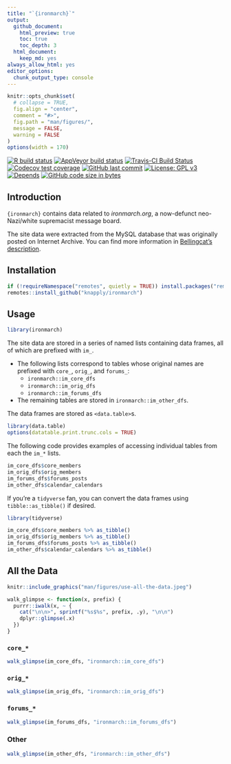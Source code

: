 ```yaml
---
title: "`{ironmarch}`"
output:
  github_document:
    html_preview: true
    toc: true
    toc_depth: 3
  html_document:
    keep_md: yes
always_allow_html: yes
editor_options: 
  chunk_output_type: console
---
```


<!-- README.Rmd generates README.md. -->

```r
knitr::opts_chunk$set(
  # collapse = TRUE,
  fig.align = "center",
  comment = "#>",
  fig.path = "man/figures/",
  message = FALSE,
  warning = FALSE
)
options(width = 170)
```


<!-- # `{ironmarch}` -->


<!-- badges: start -->
[![R build status](https://github.com/knapply/ironmarch/workflows/R-CMD-check/badge.svg)](https://github.com/knapply/ironmarch/actions?workflow=R-CMD-check)
[![AppVeyor build status](https://ci.appveyor.com/api/projects/status/github/knapply/ironmarch?branch=master&svg=true)](https://ci.appveyor.com/project/knapply/ironmarch)
[![Travis-CI Build Status](https://travis-ci.org/knapply/ironmarch.svg?branch=master)](https://travis-ci.org/knapply/ironmarch)
[![Codecov test coverage](https://codecov.io/gh/knapply/ironmarch/branch/master/graph/badge.svg)](https://codecov.io/gh/knapply/ironmarch?branch=master)
[![GitHub last commit](https://img.shields.io/github/last-commit/knapply/ironmarch.svg)](https://github.com/knapply/ironmarch/commits/master)
[![License: GPL v3](https://img.shields.io/badge/License-GPLv3-blue.svg)](https://www.gnu.org/licenses/gpl-3.0)
[![Depends](https://img.shields.io/badge/Depends-GNU_R>=3.5-blue.svg)](https://www.r-project.org/)
[![GitHub code size in bytes](https://img.shields.io/github/languages/code-size/knapply/ironmarch.svg)](https://github.com/knapply/ironmarch)
<!-- badges: end -->


## Introduction

`{ironmarch}` contains data related to _ironmarch.org_, a now-defunct neo-Nazi/white supremacist message board.

The site data were extracted from the MySQL database that was originally posted on Internet Archive. You can find more information in [Bellingcat's description](https://www.bellingcat.com/resources/how-tos/2019/11/06/massive-white-supremacist-message-board-leak-how-to-access-and-interpret-the-data/).

## Installation

```r
if (!requireNamespace("remotes", quietly = TRUE)) install.packages("remotes")
remotes::install_github("knapply/ironmarch")
```

## Usage

```r
library(ironmarch)
```


The site data are stored in a series of named lists containing data frames, all of which are prefixed with `im_`.

* The following lists correspond to tables whose original names are prefixed with `core_`, `orig_`, and `forums_`:
    + `ironmarch::im_core_dfs`
    * `ironmarch::im_orig_dfs`
    * `ironmarch::im_forums_dfs`
* The remaining tables are stored in `ironmarch::im_other_dfs`.

The data frames are stored as `<data.table>`s.

```r
library(data.table)
options(datatable.print.trunc.cols = TRUE)
```

The following code provides examples of accessing individual tables from each the `im_*` lists.

```r
im_core_dfs$core_members
im_orig_dfs$orig_members
im_forums_dfs$forums_posts
im_other_dfs$calendar_calendars
```

If you're a `tidyverse` fan, you can convert the data frames using `tibble::as_tibble()` if desired.

```r
library(tidyverse)

im_core_dfs$core_members %>% as_tibble()
im_orig_dfs$orig_members %>% as_tibble()
im_forums_dfs$forums_posts %>% as_tibble()
im_other_dfs$calendar_calendars %>% as_tibble()
```


## All the Data 

```r
knitr::include_graphics("man/figures/use-all-the-data.jpeg")
```



```r
walk_glimpse <- function(x, prefix) {
  purrr::iwalk(x, ~ {
    cat("\n\n>", sprintf("%s$%s", prefix, .y), "\n\n")
    dplyr::glimpse(.x)
  })
}
```

### `core_*`

```r
walk_glimpse(im_core_dfs, "ironmarch::im_core_dfs")
```

### `orig_*`

```r
walk_glimpse(im_orig_dfs, "ironmarch::im_orig_dfs")
```

### `forums_*`

```r
walk_glimpse(im_forums_dfs, "ironmarch::im_forums_dfs")
```

### Other

```r
walk_glimpse(im_other_dfs, "ironmarch::im_other_dfs")
```



